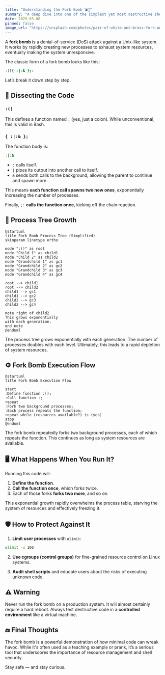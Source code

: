 ```yaml
---
title: "Understanding the Fork Bomb 💣🍴"
summary: "A deep dive into one of the simplest yet most destructive shell payloads — the fork bomb."
date: 2025-05-08
pinned: false
image_url: "https://unsplash.com/photos/pair-of-white-and-brass-fork-and-breadknife-NID5iadR7RE"
---
```


A **fork bomb** is a denial-of-service (DoS) attack against a Unix-like system. It works by rapidly creating new processes to exhaust system resources, eventually making the system unresponsive.

The classic form of a fork bomb looks like this:

```bash
:(){ :|:& };:
```

Let’s break it down step by step.

## 🧬 Dissecting the Code

### `:()`

This defines a function named `:` (yes, just a colon). While unconventional, this is valid in Bash.

### `{ :|:& };`

The function body is:

```bash
:|:&
```

- `:` calls itself.
- `|` pipes its output into another call to itself.
- `&` sends both calls to the background, allowing the parent to continue and spawn more.

This means **each function call spawns two new ones**, exponentially increasing the number of processes.

Finally, `;:` **calls the function once**, kicking off the chain reaction.

## 🌱 Process Tree Growth

```plantuml
@startuml
title Fork Bomb Process Tree (Simplified)
skinparam linetype ortho

node ":()" as root
node "Child 1" as child1
node "Child 2" as child2
node "Grandchild 1" as gc1
node "Grandchild 2" as gc2
node "Grandchild 3" as gc3
node "Grandchild 4" as gc4

root --> child1
root --> child2
child1 --> gc1
child1 --> gc2
child2 --> gc3
child2 --> gc4

note right of child2
This grows exponentially
with each generation.
end note
@enduml
```

The process tree grows exponentially with each generation. The number of processes doubles with each level. Ultimately, this leads to a rapid depletion of system resources.

## ⚙️ Fork Bomb Execution Flow

```plantuml
@startuml
title Fork Bomb Execution Flow

start
:Define function :();
:Call function :;
repeat
:Fork two background processes;
:Each process repeats the function;
repeat while (resources available?) is (yes)
stop
@enduml
```

The fork bomb repeatedly forks two background processes, each of which repeats the function. This continues as long as system resources are available.

## 🖥️ What Happens When You Run It?

Running this code will:

1. **Define the function**.
2. **Call the function once**, which forks twice.
3. Each of those forks **forks two more**, and so on.

This exponential growth rapidly overwhelms the process table, starving the system of resources and effectively freezing it.

## 🛡️ How to Protect Against It

1. **Limit user processes** with `ulimit`:

```bash
ulimit -u 100
```

2. **Use cgroups (control groups)** for fine-grained resource control on Linux systems.

3. **Audit shell scripts** and educate users about the risks of executing unknown code.

## ⚠️ Warning

Never run the fork bomb on a production system. It will almost certainly require a hard reboot. Always test destructive code in a **controlled environment** like a virtual machine.

## 🔚 Final Thoughts

The fork bomb is a powerful demonstration of how minimal code can wreak havoc. While it's often used as a teaching example or prank, it’s a serious tool that underscores the importance of resource management and shell security.

Stay safe — and stay curious.
